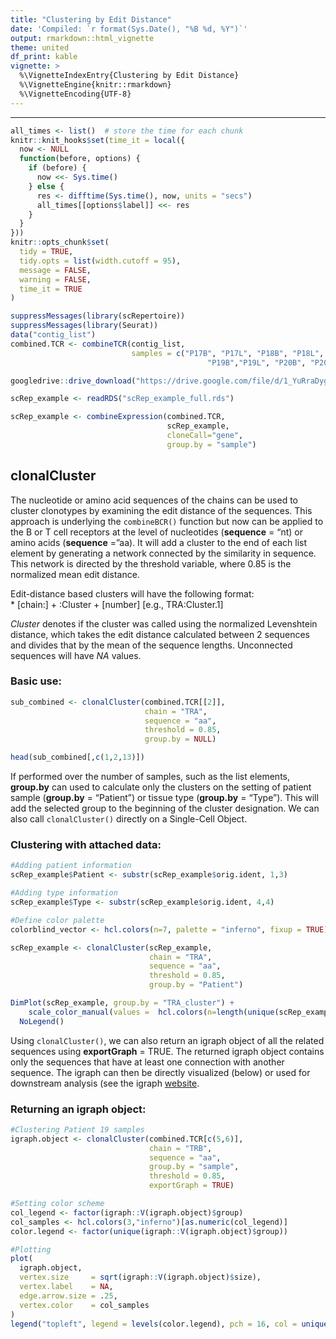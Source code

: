 ```yaml
---
title: "Clustering by Edit Distance"
date: 'Compiled: `r format(Sys.Date(), "%B %d, %Y")`'
output: rmarkdown::html_vignette
theme: united
df_print: kable
vignette: >
  %\VignetteIndexEntry{Clustering by Edit Distance}
  %\VignetteEngine{knitr::rmarkdown}
  %\VignetteEncoding{UTF-8}
---
```

***

<style>
p.caption {
  font-size: 0.9em;
}
</style>
 
```r
all_times <- list()  # store the time for each chunk
knitr::knit_hooks$set(time_it = local({
  now <- NULL
  function(before, options) {
    if (before) {
      now <<- Sys.time()
    } else {
      res <- difftime(Sys.time(), now, units = "secs")
      all_times[[options$label]] <<- res
    }
  }
}))
knitr::opts_chunk$set(
  tidy = TRUE,
  tidy.opts = list(width.cutoff = 95),
  message = FALSE,
  warning = FALSE,
  time_it = TRUE
)

suppressMessages(library(scRepertoire))
suppressMessages(library(Seurat))
data("contig_list") 
combined.TCR <- combineTCR(contig_list, 
                           samples = c("P17B", "P17L", "P18B", "P18L", 
                                            "P19B","P19L", "P20B", "P20L"))

googledrive::drive_download("https://drive.google.com/file/d/1_YuRraDyg8UgF3oasjF0-jgPnwox-B24/view?usp=share_link", overwrite = TRUE)

scRep_example <- readRDS("scRep_example_full.rds")

scRep_example <- combineExpression(combined.TCR, 
                                   scRep_example, 
                                   cloneCall="gene", 
                                   group.by = "sample")
```

## clonalCluster

The nucleotide or amino acid sequences of the chains can be used to cluster clonotypes by examining the edit distance of the sequences. This approach is underlying the `combineBCR()` function but now can be applied to the B or T cell receptors at the level of nucleotides (**sequence** = "nt) or amino acids (**sequence** = "aa). It will add a cluster to the end of each list element by generating a network connected by the similarity in sequence. This network is directed by the threshold variable, where 0.85 is the normalized mean edit distance.

Edit-distance based clusters will have the following format:   
* [chain:] + :Cluster + [number]  [e.g., TRA:Cluster.1]

*Cluster* denotes if the cluster was called using the normalized Levenshtein distance, which takes the edit distance calculated between 2 sequences and divides that by the mean of the sequence lengths. Unconnected sequences will have *NA* values.

### Basic use: 

```r
sub_combined <- clonalCluster(combined.TCR[[2]], 
                              chain = "TRA", 
                              sequence = "aa", 
                              threshold = 0.85, 
                              group.by = NULL)

head(sub_combined[,c(1,2,13)])
```

If performed over the number of samples, such as the list elements, **group.by** can used to calculate only the clusters on the setting of patient sample (**group.by** = "Patient") or tissue type (**group.by** = "Type"). This will add the selected group to the beginning of the cluster designation. We can also call ```clonalCluster()``` directly on a Single-Cell Object.

### Clustering with attached data: 

```r
#Adding patient information
scRep_example$Patient <- substr(scRep_example$orig.ident, 1,3)

#Adding type information
scRep_example$Type <- substr(scRep_example$orig.ident, 4,4)

#Define color palette 
colorblind_vector <- hcl.colors(n=7, palette = "inferno", fixup = TRUE)

scRep_example <- clonalCluster(scRep_example, 
                               chain = "TRA", 
                               sequence = "aa", 
                               threshold = 0.85, 
                               group.by = "Patient")

DimPlot(scRep_example, group.by = "TRA_cluster") +
    scale_color_manual(values =  hcl.colors(n=length(unique(scRep_example@meta.data[,"TRA_cluster"])), "inferno")) + 
  NoLegend()
```

Using ```clonalCluster()```, we can also return an igraph object of all the related sequences using **exportGraph** = TRUE. The returned igraph object contains only the sequences that have at least one connection with another sequence. The igraph can then be directly visualized (below) or used for downstream analysis (see the igraph [website](https://r.igraph.org/). 

### Returning an igraph object:

```r
#Clustering Patient 19 samples
igraph.object <- clonalCluster(combined.TCR[c(5,6)],
                               chain = "TRB",
                               sequence = "aa",
                               group.by = "sample",
                               threshold = 0.85, 
                               exportGraph = TRUE)

#Setting color scheme
col_legend <- factor(igraph::V(igraph.object)$group)
col_samples <- hcl.colors(3,"inferno")[as.numeric(col_legend)]
color.legend <- factor(unique(igraph::V(igraph.object)$group))

#Plotting
plot(
  igraph.object,
  vertex.size     = sqrt(igraph::V(igraph.object)$size),
  vertex.label    = NA,
  edge.arrow.size = .25,
  vertex.color    = col_samples
)
legend("topleft", legend = levels(color.legend), pch = 16, col = unique(col_samples), bty = "n")
```